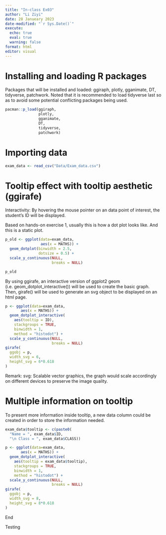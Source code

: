 ```yaml
---
title: "In-class Ex03"
author: "Li Ziyi"
date: 28 Janueary 2023
date-modified: "`r Sys.Date()`"
execute:
  echo: true
  eval: true
  warning: false
format: html
editor: visual
---
```


# Installing and loading R packages
Packages that will be installed and loaded:
ggiraph, plotly, gganimate, DT, tidyverse, patchwork. Noted that it is recommended to load tidyverse last so as to avoid some potential conflicting packages being used.
```r
pacman::p_load(ggiraph,
               plotly,
               gganimate,
               DT,
               tidyverse,
               patchwork)
```

# Importing data
```r
exam_data <- read_csv("Data/Exam_data.csv")
```

# Tooltip effect with tooltip aesthetic (ggirafe)
Interactivity: By hovering the mouse pointer on an data point of interest, the student’s ID will be displayed.

Based on hands-on exercise 1, usually this is how a dot plot looks like. And this is a static plot.
```r
p_old <- ggplot(data=exam_data,
                aes(x = MATHS)) +
  geom_dotplot(binwidth = 2.5, 
               dotsize = 0.5) +
  scale_y_continuous(NULL, 
                     breaks = NULL)

p_old
```

By using ggirafe, an interactive version of ggplot2 geom (i.e. geom_dotplot_interactive()) will be used to create the basic graph. Then, girafe() will be used to generate an svg object to be displayed on an html page.
```r
p <- ggplot(data=exam_data, 
       aes(x = MATHS)) +
  geom_dotplot_interactive(
    aes(tooltip = ID),
    stackgroups = TRUE, 
    binwidth = 1, 
    method = "histodot") +
  scale_y_continuous(NULL, 
                     breaks = NULL)
girafe(
  ggobj = p,
  width_svg = 6,
  height_svg = 6*0.618
)
```

Remark: svg: Scalable vector graphics, the graph would scale accordingly on different devices to preserve the image quality.

# Multiple information on tooltip
To present more information inside tooltip, a new data column could be created in order to store the information needed. 
```r
exam_data$tooltip <- c(paste0(
  "Name = ", exam_data$ID,         
  "\n Class = ", exam_data$CLASS))

p <- ggplot(data=exam_data, 
       aes(x = MATHS)) +
  geom_dotplot_interactive(
    aes(tooltip = exam_data$tooltip),
    stackgroups = TRUE,
    binwidth = 1,
    method = "histodot") +
  scale_y_continuous(NULL,               
                     breaks = NULL)
girafe(
  ggobj = p,
  width_svg = 8,
  height_svg = 8*0.618
)
```

End

Testing